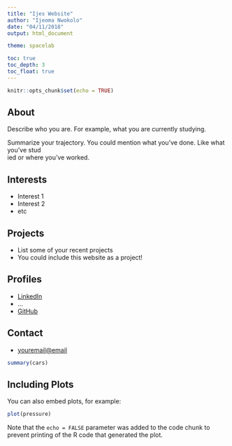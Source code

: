 ```yaml
---
title: "Ijes Website"
author: "Ijeoma Nwokolo"
date: "04/11/2018"
output: html_document

theme: spacelab

toc: true 
toc_depth: 3 
toc_float: true
---
```


```r
knitr::opts_chunk$set(echo = TRUE)
```

## About

Describe who you are. For example, what you are currently studying.

Summarize your trajectory. You could mention what you've done. Like what you've stud\
ied or where you've worked.

## Interests

* Interest 1
* Interest 2
* etc

## Projects

* List some of your recent projects
* You could include this website as a project!

## Profiles 

* [LinkedIn](https://www.linkedin.com/in/yourprofile/)
* ...
* [GitHub](http://github.com/username)

## Contact

* [youremail@email](mailto:youremail@email)

```r
summary(cars)
```

## Including Plots

You can also embed plots, for example:

```r
plot(pressure)
```

Note that the `echo = FALSE` parameter was added to the code chunk to prevent printing of the R code that generated the plot.
